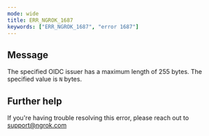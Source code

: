 ```yaml
---
mode: wide
title: ERR_NGROK_1687
keywords: ["ERR_NGROK_1687", "error 1687"]
---
```


## Message

The specified OIDC issuer has a maximum length of 255 bytes. The specified value is `N` bytes.

## Further help

If you're having trouble resolving this error, please reach out to [support@ngrok.com](mailto:support@ngrok.com?subject=Help%20with%20ERR_NGROK_1687)
